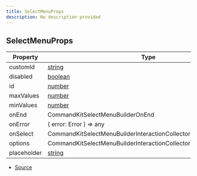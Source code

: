 ```yaml
---
title: SelectMenuProps
description: No description provided
---
```


## SelectMenuProps

| Property | Type | Value |
| ----------- | ----------- | ----------- |
| customId | [string](https://developer.mozilla.org/en-US/docs/Web/JavaScript/Reference/Global_Objects/String) | N/A |
| disabled | [boolean](https://developer.mozilla.org/en-US/docs/Web/JavaScript/Reference/Global_Objects/Boolean) | N/A |
| id | [number](https://developer.mozilla.org/en-US/docs/Web/JavaScript/Reference/Global_Objects/Number) | N/A |
| maxValues | [number](https://developer.mozilla.org/en-US/docs/Web/JavaScript/Reference/Global_Objects/Number) | N/A |
| minValues | [number](https://developer.mozilla.org/en-US/docs/Web/JavaScript/Reference/Global_Objects/Number) | N/A |
| onEnd | CommandKitSelectMenuBuilderOnEnd | N/A |
| onError | (   error: Error ) => any | N/A |
| onSelect | CommandKitSelectMenuBuilderInteractionCollectorDispatch\<T, C> | N/A |
| options | CommandKitSelectMenuBuilderInteractionCollectorDispatchContextData | N/A |
| placeholder | [string](https://developer.mozilla.org/en-US/docs/Web/JavaScript/Reference/Global_Objects/String) | N/A |


- [Source](https://github.com/underctrl-io/commandkit/blob/e7997746676c2b18be64230c918cb998973d18b5/packages/commandkit/src/components/v1/select-menu/SelectMenu.ts#L35)